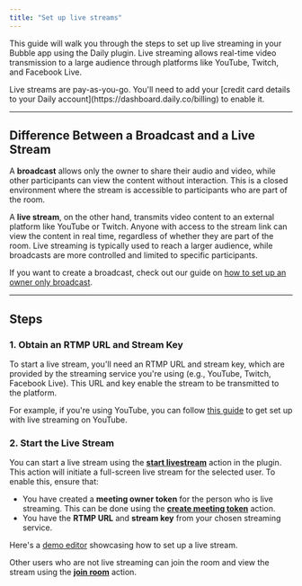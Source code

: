 ```yaml
---
title: "Set up live streams"
---
```



This guide will walk you through the steps to set up live streaming in your Bubble app using the Daily plugin. Live streaming allows real-time video transmission to a large audience through platforms like YouTube, Twitch, and Facebook Live.

<Note>
  Live streams are pay-as-you-go. You'll need to add your [credit card details
  to your Daily account](https://dashboard.daily.co/billing) to enable it.
</Note>

---

## Difference Between a Broadcast and a Live Stream

A **broadcast** allows only the owner to share their audio and video, while other participants can view the content without interaction. This is a closed environment where the stream is accessible to participants who are part of the room.

A **live stream**, on the other hand, transmits video content to an external platform like YouTube or Twitch. Anyone with access to the stream link can view the content in real time, regardless of whether they are part of the room. Live streaming is typically used to reach a larger audience, while broadcasts are more controlled and limited to specific participants.

If you want to create a broadcast, check out our guide on [how to set up an owner only broadcast](/bubble/daily/how-tos/owner-only-broadcast).

---

## Steps

### 1. Obtain an RTMP URL and Stream Key

To start a live stream, you'll need an RTMP URL and stream key, which are provided by the streaming service you're using (e.g., YouTube, Twitch, Facebook Live). This URL and key enable the stream to be transmitted to the platform.

For example, if you're using YouTube, you can follow [this guide](https://support.google.com/youtube/topic/9257891?hl=en&ref_topic=9257610) to get set up with live streaming on YouTube.

### 2. Start the Live Stream

You can start a live stream using the [**start livestream**](/bubble/daily/plugin-reference/actions/start-livestream) action in the plugin. This action will initiate a full-screen live stream for the selected user. To enable this, ensure that:

- You have created a **meeting owner token** for the person who is live streaming. This can be done using the [**create meeting token**](/bubble/daily/plugin-reference/actions/create-meeting-token) action.
- You have the **RTMP URL** and **stream key** from your chosen streaming service.

Here's a [demo editor](https://bubble.io/page?type=page&name=live_streaming_demo&id=nocodedemos&tab=tabs-2) showcasing how to set up a live stream.

Other users who are not live streaming can join the room and view the stream using the [**join room**](/bubble/daily/plugin-reference/actions/join-room) action.

<dailyBubbleFooter />
